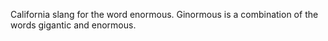 {{cleanup}}
California slang for the word enormous.  Ginormous is a combination of the words gigantic and enormous.